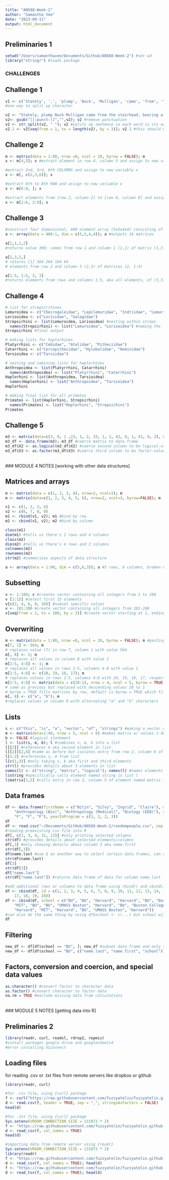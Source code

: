 ```yaml
---
title: "AN588-Week-2"
author: "Samantha Vee"
date: "2023-09-11"
output: html_document
---
```


## Preliminaries 1
```r
setwd("/Users/samanthavee/Documents/Github/AN588-Week-2") #set wd
library("stringr") #loads package
```

### CHALLENGES

## Challenge 1
```r
v1 <- c('Stately', ',', 'plump', 'Buck', 'Mulligan', 'came', 'from', 'the', 'stairhead', ',', 'bearing', 'a', 'bowl', 'of', 'lather', 'on', 'which', 'a', 'mirror', 'and', 'a', 'razor', 'lay', 'crossed', '.'); v1
#one way to split up character 

v2 <- "Stately, plump Buck Mulligan came from the stairhead, bearing a bowl of lather on which a mirror and a razor lay crossed."; v2 #entire sentence is one character 
v2<- gsub("[[:punct:]]","",v2); v2 #remove punctuation
v2 <- str_split(v2, " "); v2 #splits up sentence so each word is its own character
v2.1 <- v2[seq(from = 1, to = length(v2), by = 3)]; v2.1 #this should work, not sure why it's not working
```

## Challenge 2
```r
m <- matrix(data = 1:80, nrow =8, ncol = 10, byrow = FALSE); m
x <- m[4,5]; x #extract element in row 4, column 5 and assign to new variable x

#extract 2nd, 3rd, 6th COLUMNS and assign to new variable x
x <- m[, c(2,3,6)]; x

#extract 6th to 8th ROW and assign to new variable x
x <- m[6:8, ]; x

#extract elements from [row 2, column 2] to [row 6, column 9] and assign to new variable x
x <- m[2:6, 2:9]; x
```

## Challenge 3
```r
#construct four dimensional, 400 element array (5x5x4x4) consisting of numbers descending from 400 to 1
a <- array(data = 400:1, dim = c(5,5,4,4)); a #outputs 16 matrices

a[1,1,1,2]
#returns value 300; comes from row 1 and column 1 (1,1) of matrix (1,2)

a[2,3,2,]
# returns [1] 364 264 164 64
# elements from row 2 and column 3 (2,3) of matrices (2, 1:4)

a[1:5, 1:5, 3, 3]
#returns elements from rows and columns 1:5, aka all elements, of (3,3) matrix
```

## Challenge 4
``` r
# list for strepsirrhines
Lemuroidea <- c("Cheirogaleidae", "Lepilemuridae", "Indriidae", "Lemuridae", "Daubentoniidae")
Lorisoidea <- c("Lorisidae", "Galagidae")
Strepsirhini <- list(Lemuroidea, Lorisoidea) #nesting within streps
  names(Strepsirhini) <- list("Lemuroidea", "Lorisoidea") #naming the list
Strepsirhini #final output

# making lists for haplorhines
Platyrrhini <- c("Cebidae", "Atelidae", "Pitheciidae")
Catarrhini <- c("Cercopithecidae", "Hylobatidae", "Hominidae")
Tarsioidea <- c("Tarsiidae")

# nesting and namining lists for haplorhines
Anthropoidea <- list(Platyrrhini, Catarrhini)
  names(Anthropoidea) <- list("Platyrrhini", "Catarrhini")
Haplorhini <- list(Anthropoidea, Tarsioidea)
  names(Haplorhini) <- list("Anthropoidea", "Tarsioidea")
Haplorhini

# making final list for all primates
Primates <- list(Haplorhini, Strepsirhini)
  names(Primates) <- list("Haplorhini", "Strepsirhini")
Primates
```

## Challenge 5
```r
m3 <- matrix(data=c(3, 0, 1 ,23, 1, 2, 33, 1, 1, 42, 0, 1, 41, 0, 2), nrow=5, ncol=3, byrow=TRUE); m3
m3_df <- data.frame(m3); m3_df #coerce matrix to data frame
m3_df$X2 <- as.logical(m3_df$X2) #coerce second column to be logical-valued
m3_df$X3 <- as.factor(m3_df$X3) #coerce third column to be factor-valued
```

<br>
### MODULE 4 NOTES [working with other data structures]

## Matrices and arrays
```r
m <- matrix(data = c(1, 2, 3, 4), nrow=2, ncol=2); m
m <- matrix(data=c(1, 2, 3, 4, 5, 6), nrow=2, ncol=3, byrow=FALSE); m

v1 <- c(1, 2, 3, 4)
v2 <- c(6, 7, 8, 9)
m1 <- rbind(v1, v2); m1 #bind by row
m2 <- cbind(v1, v2); m2 #bind by column

class(m1)
dim(m1) #tells us there's 2 rows and 4 columns
class(m2)
dim(m2) #tells us there's 4 rows and 2 columns
colnames(m2)
rownames(m2)
str(m2) #summarizes aspects of data structure

a <- array(data = 1:90, dim = c(5,6,3)); a #5 rows, 6 columns, broken up into 3 sets
```

## Subsetting 
```r
v <- 1:100; v #creates vector containing all integers from 1 to 100
v [1:15] #select first 15 elements
v[c(2, 4, 6, 8, 10)] #subset specific values
v <- 101:200 #create vector containing all integers from 101-200
v[seq(from = 1, to = 100, by = 2)] #create vector starting at 1, ending at 100, count by 2
```

## Overwriting
``` r
m <- matrix(data = 1:80, nrow =8, ncol = 10, byrow = FALSE); m #pasting from challenge 2 because i don't think r knew what matrix i was calling when i tried to knit, "subscript out of bounds error"
m[7, 1] <- 564; m
# replaces value (7) in row 7, column 1 with value 564
m[, 8] <- 2; m 
# replaces all values in column 8 with value 2
m[2:5, 4:8] <- 1; m 
# replaces all values in rows 2-5, columns 4-8 with value 1
m[2:5, 4:8] <- c(20, 19, 18, 17); m 
# replaces values in rows 2:5, columns 4:8 with 20, 19, 18, 17, respectively
m[2:5, 4:8] <- matrix(data = c(20:1), nrow = 4, ncol = 5, byrow = TRUE); m 
# same as previous but replaced with descending values 20 to 1
# byrow = TRUE fills matrices by row, default is byrow = TRUE which fills matrices by column
m[, 8] <- c("a", "b"); m 
#replaces values in column 8 with alternating "a" and "b" characters
```

## Lists  
``` r
s <- c("this", "is", "a", "vector", "of", "strings") #making a vector of strings
m <- matrix(data=1:40, nrow = 5, ncol = 8) #makes matrix w/ values 1-40, split into 5 rows and 8 columns
b <- FALSE #logical statement
l <- list(s, m, b); l #combines s, m, b into a list
l[[2]] #references m aka second element in list
l[[2]][2,6] #same as before but isolates entry from row 2, column 6 of matrix
l[1:2] #references s, m from list
l[c(1,3)] #only taking s, b aka first and third elements
str(l) #provides details about 3 elements in list
names(l) <- c("string", "matrix", "logical"); names(l) #names elements in list
l$string #specifically calls element named string in list l
l$matrix[3,5] #calls entry in row 3, column 5 of element named matrix in list l
```

## Data frames
```r
df <- data.frame(firstName = c("Nitin", "Silvy", "Ingrid", "Claire"), major = c("Biology (CM)",
    "Anthropology (Bio)", "Anthropology (Medical)", "Biology (EEB)"), sex = c("M",
    "F", "F", "F"), yearInProgram = c(1, 2, 2, 3))
df
df <- read.csv("~/Documents/GitHub/AN588-Week-2/randompeople.csv", sep = ",", header = TRUE, stringsAsFactors = FALSE)
#reading preexisting csv file into R
df[, c(1, 3, 4, 11, 12)] #only printing selected columns
str(df) #provides details about selected elements/columns
df[,3] #only showing details about column 3 aka name.first
str(df[,3])
df$name.last #use $ as another way to select certain data frames, can also use brackets
str(df$name.last)
df[3]
str(df[3])
df["name.last"]
str(df["name.last"]) #returns data frame of data for column name.last

#add additional rows or columns to data frame using rbind() and cbind()
df <- cbind(df, id = c(1, 2, 3, 4, 5, 6, 7, 8, 9, 10, 11, 12, 13, 14, 15, 16,
    17, 18, 19, 20))
df <- cbind(df, school = c("BU", "BU", "Harvard", "Harvard", "BU", "Boston College",
    "MIT", "BU", "BU", "UMASS Boston", "Harvard", "BU", "Boston College", "BU",
    "Harvard", "MIT", "Harvard", "BU", "UMASS Boston", "Harvard"))
#can also do the same thing by using df$school <- c(...) but school will be added as character vector instead of factor
df
```

## Filtering 
``` r
new_df <- df[df$school == "BU", ]; new_df #subset data frame and only show rows where variable school is BU
new_df <- df[df$school == "BU", c("name.last", "name.first", "school")]; new_df #can further subset and only show specific columns
```

## Factors, conversion and coercion, and special data values
``` r
as.character() #convert factor to character data
as.factor() #convert character to factor data
na.rm = TRUE #exclude missing data from calculations
```

<br>
### MODULE 5 NOTES [getting data into R]

## Preliminaries 2
```r
library(readr, curl, readxl, rdrop2, repmis)
#install packages google drive and googlesheets4
#error installing XLConnect
```

## Loading files
for reading .csv or .txt files from remote servers like dropbox or github
```r
library(readr, curl)

#for .csv file, using {curl} package
f <- curl("https://raw.githubusercontent.com/fuzzyatelin/fuzzyatelin.github.io/master/AN588_Fall23/CPDS-1960-2014-reduced.csv")
d <- read.csv(f, header = TRUE, sep = ",", stringsAsFactors = FALSE)
head(d)

#for .txt file, using {curl} package
Sys.setenv(VROOM_CONNECTION_SIZE = 131072 * 2)
f <- "https://raw.githubusercontent.com/fuzzyatelin/fuzzyatelin.github.io/master/AN588_Fall23/CPDS-1960-2014-reduced.csv"
d <- read_csv(f, col_names = TRUE)
head(d)

#importing data from remote server using {readr}
Sys.setenv(VROOM_CONNECTION_SIZE = 131072 * 2)
library(readr)
f <- "https://raw.githubusercontent.com/fuzzyatelin/fuzzyatelin.github.io/master/AN588_Fall23/CPDS-1960-2014-reduced.csv"
d <- read_csv(f, col_names = TRUE); head(d)
f <- "https://raw.githubusercontent.com/fuzzyatelin/fuzzyatelin.github.io/master/AN588_Fall23/CPDS-1960-2014-reduced.txt"
d <- read_tsv(f, col_names = TRUE); head(d)
```